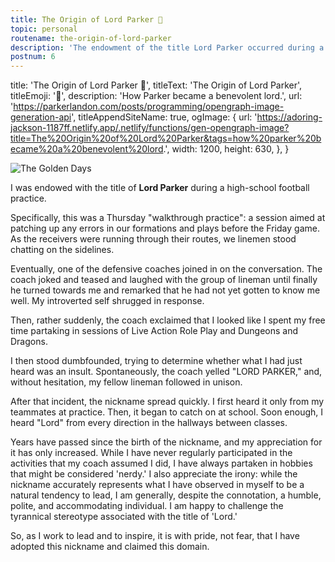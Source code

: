 ```yaml
---
title: The Origin of Lord Parker 👑
topic: personal
routename: the-origin-of-lord-parker
description: 'The endowment of the title Lord Parker occurred during a high-school football practice...'
postnum: 6
---
```



  title: 'The Origin of Lord Parker 👑',
  titleText: 'The Origin of Lord Parker',
  titleEmoji: '👑',
  description: 'How Parker became a benevolent lord.',
  url:
    'https://parkerlandon.com/posts/programming/opengraph-image-generation-api',
  titleAppendSiteName: true,
  ogImage: {
    url:
      'https://adoring-jackson-1187ff.netlify.app/.netlify/functions/gen-opengraph-image?title=The%20Origin%20of%20Lord%20Parker&tags=how%20parker%20became%20a%20benevolent%20lord.',
    width: 1200,
    height: 630,
  },
}

<Image
  src="/images/posts/the-origin-of-lord-parker.png"
  alt="The Golden Days"
  width={1280}
  height={720}
  layout="responsive"
/>

I was endowed with the title of **Lord Parker** during a high-school football practice.

Specifically, this was a Thursday "walkthrough practice": a session aimed at patching up any errors in our formations and plays before the Friday game. As the receivers were running through their routes, we linemen stood chatting on the sidelines.

Eventually, one of the defensive coaches joined in on the conversation. The coach joked and teased and laughed with the group of lineman until finally he turned towards me and remarked that he had not yet gotten to know me well. My introverted self shrugged in response.

Then, rather suddenly, the coach exclaimed that I looked like I spent my free time partaking in sessions of Live Action Role Play and Dungeons and Dragons.

I then stood dumbfounded, trying to determine whether what I had just heard was an insult. Spontaneously, the coach yelled "LORD PARKER," and, without hesitation, my fellow lineman followed in unison.

After that incident, the nickname spread quickly. I first heard it only from my teammates at practice. Then, it began to catch on at school. Soon enough, I heard "Lord" from every direction in the hallways between classes.

Years have passed since the birth of the nickname, and my appreciation for it has only increased. While I have never regularly participated in the activities that my coach assumed I did, I have always partaken in hobbies that might be considered 'nerdy.' I also appreciate the irony: while the nickname accurately represents what I have observed in myself to be a natural tendency to lead, I am generally, despite the connotation, a humble, polite, and accommodating individual. I am happy to challenge the tyrannical stereotype associated with the title of 'Lord.'

So, as I work to lead and to inspire, it is with pride, not fear, that I have adopted this nickname and claimed this domain.


